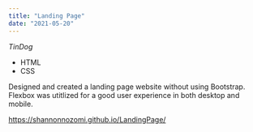 ```yaml
---
title: "Landing Page"
date: "2021-05-20"
---
```

 *TinDog*

* HTML
* CSS

Designed and created a landing page website without using Bootstrap. 
Flexbox was utitlized for a good user experience in both desktop and mobile. 

https://shannonnozomi.github.io/LandingPage/